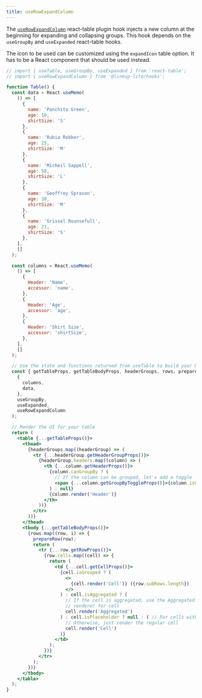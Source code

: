 ```yaml
---
title: useRowExpandColumn
---
```


The [`useRowExpandColumn`](/api/hooks/modules.html#userowexpandcolumn) react-table plugin hook injects a new column at the beginning for expanding and collapsing groups.
This hook depends on the `useGroupBy` and `useExpanded` react-table hooks.

The icon to be used can be customized using the `expandIcon` table option. It has to be a React component that should be used instead.

```jsx live
// import { useTable, useGroupBy, useExpanded } from 'react-table';
// import { useRowExpandColumn } from '@lineup-lite/hooks';

function Table() {
  const data = React.useMemo(
    () => [
      {
        name: 'Panchito Green',
        age: 10,
        shirtSize: 'S'
      },
      {
        name: 'Rubia Robker',
        age: 25,
        shirtSize: 'M'
      },
      {
        name: 'Micheil Sappell',
        age: 50,
        shirtSize: 'L'
      },
      {
        name: 'Geoffrey Sprason',
        age: 30,
        shirtSize: 'M'
      },
      {
        name: 'Grissel Rounsefull',
        age: 21,
        shirtSize: 'S'
      },
    ],
    []
  );

  const columns = React.useMemo(
    () => [
      {
        Header: 'Name',
        accessor: 'name',
      },
      {
        Header: 'Age',
        accessor: 'age',
      },
      {
        Header: 'Shirt Size',
        accessor: 'shirtSize',
      },
    ],
    []
  );

  // Use the state and functions returned from useTable to build your UI
  const { getTableProps, getTableBodyProps, headerGroups, rows, prepareRow } = useTable(
    {
      columns,
      data,
    },
    useGroupBy,
    useExpanded,
    useRowExpandColumn
  );

  // Render the UI for your table
  return (
    <table {...getTableProps()}>
      <thead>
        {headerGroups.map((headerGroup) => (
          <tr {...headerGroup.getHeaderGroupProps()}>
            {headerGroup.headers.map((column) => (
              <th {...column.getHeaderProps()}>
                {column.canGroupBy ? (
                  // If the column can be grouped, let's add a toggle
                  <span {...column.getGroupByToggleProps()}>{column.isGrouped ? '🛑 ' : '👊 '}</span>
                ) : null}
                {column.render('Header')}
              </th>
            ))}
          </tr>
        ))}
      </thead>
      <tbody {...getTableBodyProps()}>
        {rows.map((row, i) => {
          prepareRow(row);
          return (
            <tr {...row.getRowProps()}>
              {row.cells.map((cell) => {
                return (
                  <td {...cell.getCellProps()}>
                    {cell.isGrouped ? (
                      <>
                        {cell.render('Cell')} ({row.subRows.length})
                      </>
                    ) : cell.isAggregated ? (
                      // If the cell is aggregated, use the Aggregated
                      // renderer for cell
                      cell.render('Aggregated')
                    ) : cell.isPlaceholder ? null : ( // For cells with repeated values, render null
                      // Otherwise, just render the regular cell
                      cell.render('Cell')
                    )}
                  </td>
                );
              })}
            </tr>
          );
        })}
      </tbody>
    </table>
  );
}
```
